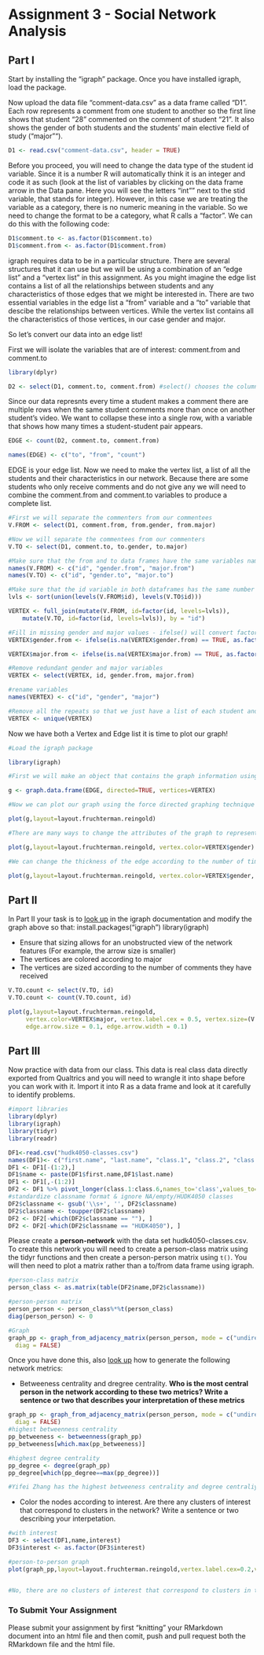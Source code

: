 # Assignment 3 - Social Network Analysis

## Part I
Start by installing the "igraph" package. Once you have installed igraph, load the package.

Now upload the data file "comment-data.csv" as a data frame called "D1". Each row represents a comment from one student to another so the first line shows that student "28" commented on the comment of student "21". It also shows the gender of both students and the students' main elective field of study ("major"").

```r
D1 <- read.csv("comment-data.csv", header = TRUE)
```

Before you proceed, you will need to change the data type of the student id variable. Since it is a number R will automatically think it is an integer and code it as such (look at the list of variables by clicking on the data frame arrow in the Data pane. Here you will see the letters "int"" next to the stid variable, that stands for integer). However, in this case we are treating the variable as a category, there is no numeric meaning in the variable. So we need to change the format to be a category, what R calls a "factor". We can do this with the following code:

```r
D1$comment.to <- as.factor(D1$comment.to)
D1$comment.from <- as.factor(D1$comment.from)
```

igraph requires data to be in a particular structure. There are several structures that it can use but we will be using a combination of an "edge list" and a "vertex list" in this assignment. As you might imagine the edge list contains a list of all the relationships between students and any characteristics of those edges that we might be interested in. There are two essential variables in the edge list a "from" variable and a "to" variable that descibe the relationships between vertices. While the vertex list contains all the characteristics of those vertices, in our case gender and major.

So let's convert our data into an edge list!

First we will isolate the variables that are of interest: comment.from and comment.to

```r
library(dplyr)

D2 <- select(D1, comment.to, comment.from) #select() chooses the columns
```

Since our data represnts every time a student makes a comment there are multiple rows when the same student comments more than once on another student's video. We want to collapse these into a single row, with a variable that shows how many times a student-student pair appears.

```r

EDGE <- count(D2, comment.to, comment.from)

names(EDGE) <- c("to", "from", "count")

```

EDGE is your edge list. Now we need to make the vertex list, a list of all the students and their characteristics in our network. Because there are some students who only receive comments and do not give any we will need to combine the comment.from and comment.to variables to produce a complete list.

```r
#First we will separate the commenters from our commentees
V.FROM <- select(D1, comment.from, from.gender, from.major)

#Now we will separate the commentees from our commenters
V.TO <- select(D1, comment.to, to.gender, to.major)

#Make sure that the from and to data frames have the same variables names
names(V.FROM) <- c("id", "gender.from", "major.from")
names(V.TO) <- c("id", "gender.to", "major.to")

#Make sure that the id variable in both dataframes has the same number of levels
lvls <- sort(union(levels(V.FROM$id), levels(V.TO$id)))

VERTEX <- full_join(mutate(V.FROM, id=factor(id, levels=lvls)),
    mutate(V.TO, id=factor(id, levels=lvls)), by = "id")

#Fill in missing gender and major values - ifelse() will convert factors to numerical values so convert to character
VERTEX$gender.from <- ifelse(is.na(VERTEX$gender.from) == TRUE, as.factor(as.character(VERTEX$gender.to)), as.factor(as.character(VERTEX$gender.from)))

VERTEX$major.from <- ifelse(is.na(VERTEX$major.from) == TRUE, as.factor(as.character(VERTEX$major.to)), as.factor(as.character(VERTEX$major.from)))

#Remove redundant gender and major variables
VERTEX <- select(VERTEX, id, gender.from, major.from)

#rename variables
names(VERTEX) <- c("id", "gender", "major")

#Remove all the repeats so that we just have a list of each student and their characteristics
VERTEX <- unique(VERTEX)

```

Now we have both a Vertex and Edge list it is time to plot our graph!

```r
#Load the igraph package

library(igraph)

#First we will make an object that contains the graph information using our two dataframes EDGE and VERTEX. Notice that we have made "directed = TRUE" - our graph is directed since comments are being given from one student to another.

g <- graph.data.frame(EDGE, directed=TRUE, vertices=VERTEX)

#Now we can plot our graph using the force directed graphing technique - our old friend Fruchertman-Reingold!

plot(g,layout=layout.fruchterman.reingold)

#There are many ways to change the attributes of the graph to represent different characteristics of the newtork. For example, we can color the nodes according to gender.

plot(g,layout=layout.fruchterman.reingold, vertex.color=VERTEX$gender)

#We can change the thickness of the edge according to the number of times a particular student has sent another student a comment.

plot(g,layout=layout.fruchterman.reingold, vertex.color=VERTEX$gender, edge.width=EDGE$count)

````

## Part II

In Part II your task is to [look up](http://igraph.org/r/) in the igraph documentation and modify the graph above so that:
install.packages("igraph")
library(igraph)


* Ensure that sizing allows for an unobstructed view of the network features (For example, the arrow size is smaller)
* The vertices are colored according to major
* The vertices are sized according to the number of comments they have received
```r
V.TO.count <- select(V.TO, id)
V.TO.count <- count(V.TO.count, id)

plot(g,layout=layout.fruchterman.reingold, 
     vertex.color=VERTEX$major, vertex.label.cex = 0.5, vertex.size=(V.TO.count$n*4),
     edge.arrow.size = 0.1, edge.arrow.width = 0.1)
```



## Part III

Now practice with data from our class. This data is real class data directly exported from Qualtrics and you will need to wrangle it into shape before you can work with it. Import it into R as a data frame and look at it carefully to identify problems.

```r
#import libraries
library(dplyr)
library(igraph) 
library(tidyr)
library(readr)

DF1<-read.csv("hudk4050-classes.csv")
names(DF1)<- c("first.name", "last.name", "class.1", "class.2", "class.3", "class.4", "class.5", "class.6", "interest")
DF1 <- DF1[-(1:2),]
DF1$name <- paste(DF1$first.name,DF1$last.name)
DF1 <- DF1[,-(1:2)]
DF2 <- DF1 %>% pivot_longer(class.1:class.6,names_to='class',values_to='classname',values_drop_na = TRUE)
#standardize classname format & ignore NA/empty/HUDK4050 classes
DF2$classname <- gsub('\\s+', '', DF2$classname)
DF2$classname <- toupper(DF2$classname)
DF2 <- DF2[-which(DF2$classname == ""), ]
DF2 <- DF2[-which(DF2$classname == "HUDK4050"), ]

```


Please create a **person-network** with the data set hudk4050-classes.csv. To create this network you will need to create a person-class matrix using the tidyr functions and then create a person-person matrix using `t()`. You will then need to plot a matrix rather than a to/from data frame using igraph.

```r
#person-class matrix
person_class <- as.matrix(table(DF2$name,DF2$classname))

#person-person matrix
person_person <- person_class%*%t(person_class)
diag(person_person) <- 0

#Graph
graph_pp <- graph_from_adjacency_matrix(person_person, mode = c("undirected"), weighted = T,
  diag = FALSE)
```



Once you have done this, also [look up](http://igraph.org/r/) how to generate the following network metrics:

* Betweeness centrality and dregree centrality. **Who is the most central person in the network according to these two metrics? Write a sentence or two that describes your interpretation of these metrics**

```r
graph_pp <- graph_from_adjacency_matrix(person_person, mode = c("undirected"), weighted = T,
  diag = FALSE)
#highest betweenness centrality
pp_betweeness <- betweenness(graph_pp)
pp_betweeness[which.max(pp_betweeness)]

#highest degree centrality
pp_degree <- degree(graph_pp)
pp_degree[which(pp_degree==max(pp_degree))]

#Yifei Zhang has the highest betweeness centrality and degree centraliy, therefore she shares the most connections/knobs within the class network and is likely to connect people in the class. 
```
* Color the nodes according to interest. Are there any clusters of interest that correspond to clusters in the network? Write a sentence or two describing your interpetation.

```r
#with interest
DF3 <- select(DF1,name,interest)
DF3$interest <- as.factor(DF3$interest)

#person-to-person graph
plot(graph_pp,layout=layout.fruchterman.reingold,vertex.label.cex=0.2,vertex.color=DF3$interest)


#No, there are no clusters of interest that correspond to clusters in the network. The graphs show not pattern of clusters and indicate a random distribution of interest.
```


### To Submit Your Assignment

Please submit your assignment by first "knitting" your RMarkdown document into an html file and then comit, push and pull request both the RMarkdown file and the html file.

